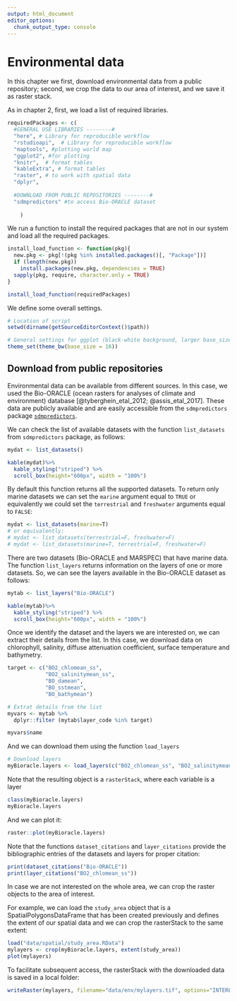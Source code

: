 ```yaml
---
output: html_document
editor_options: 
  chunk_output_type: console
---
```

# Environmental data

In this chapter we first, download environmental data from a public repository; second, we crop the data to our area of interest, and we save it as raster stack. 

As in chapter 2, first, we load a list of required libraries.
```r
requiredPackages <- c(
  #GENERAL USE LIBRARIES --------#
  "here", # Library for reproducible workflow
  "rstudioapi",  # Library for reproducible workflow
  "maptools", #plotting world map
  "ggplot2", #for plotting
  "knitr",  # format tables
  "kableExtra", # format tables
  "raster", # to work with spatial data
  "dplyr",
  
  #DOWNLOAD FROM PUBLIC REPOSITORIES --------#
  "sdmpredictors" #to access Bio-ORACLE dataset
  
    )
```

We run a function to install the required packages that are not in our system and load all the required packages.
```r
install_load_function <- function(pkg){
  new.pkg <- pkg[!(pkg %in% installed.packages()[, "Package"])]
  if (length(new.pkg))
    install.packages(new.pkg, dependencies = TRUE)
  sapply(pkg, require, character.only = TRUE)
}

install_load_function(requiredPackages)
```

We define some overall settings.
```r
# Location of script
setwd(dirname(getSourceEditorContext()$path))

# General settings for ggplot (black-white background, larger base_size)
theme_set(theme_bw(base_size = 16))
```

## Download from public repositories

Environmental data can be available from different sources. In this case, we used the Bio-ORACLE (ocean
rasters for analyses of climate and environment) database [@tyberghein_etal_2012; @assis_etal_2017]. These data are publicly available and are easily accessible from the `sdmpredictors` package [`sdmpredictors`](https://cran.r-project.org/web/packages/sdmpredictors/index.html). 

We can check the list of available datasets with the function `list_datasets` from `sdmpredictors` package, as follows: 
```r
mydat <- list_datasets()

kable(mydat)%>% 
  kable_styling("striped") %>% 
  scroll_box(height="600px", width = "100%")
```

By default this function returns all the supported datasets. To return only marine datasets we can set the `marine` argument equal to `TRUE` or equivalently we could set the `terrestrial` and `freshwater` arguments equal to `FALSE`:
```r
mydat <- list_datasets(marine=T)
# or equivalently: 
# mydat <- list_datasets(terrestrial=F, freshwater=F)
# mydat <- list_datasets(marine=T, terrestrial=F, freshwater=F)
```

There are two datasets (Bio-ORACLE and MARSPEC) that have marine data. The function `list_layers` returns information on the layers of one or more datasets. So, we can see the layers available in the Bio-ORACLE dataset as follows:
```r
mytab <- list_layers("Bio-ORACLE")

kable(mytab)%>% 
  kable_styling("striped") %>% 
  scroll_box(height="600px", width = "100%")
```

Once we identify the dataset and the layers we are interested on, we can extract their details from the list. In this case, we download data on chlorophyll, salinity, diffuse attenuation coefficient, surface temperature and bathymetry.
```r
target <- c("BO2_chlomean_ss",
            "BO2_salinitymean_ss",
            "BO_damean",
            "BO_sstmean",
            "BO_bathymean")

# Extrat details from the list
myvars <- mytab %>% 
  dplyr::filter (mytab$layer_code %in% target)

myvars$name
```

And we can download them using the function `load_layers` 
```r
# Download layers
myBioracle.layers <- load_layers(c("BO2_chlomean_ss", "BO2_salinitymean_ss", "BO_damean" ,"BO_sstmean", "BO_bathymean")) 
```

Note that the resulting object is a `rasterStack`, where each variable is a layer
```r
class(myBioracle.layers)
myBioracle.layers
``` 

And we can plot it:
```r
raster::plot(myBioracle.layers)
```

Note that the functions `dataset_citations` and `layer_citations` provide the bibliographic entries of the datasets and layers for proper citation:
```r
print(dataset_citations("Bio-ORACLE"))
print(layer_citations("BO2_chlomean_ss"))
```

In case we are not interested on the whole area, we can crop the raster objects to the area of interest. 

For example, we can load the `study_area` object that is a SpatialPolygonsDataFrame that has been created previously and defines the extent of our spatial data and we can crop the rasterStack to the same extent:
```r
load("data/spatial/study_area.RData")
mylayers <- crop(myBioracle.layers, extent(study_area))
plot(mylayers)
```

To facilitate subsequent access, the rasterStack with the downloaded data is saved in a local folder: 
```r
writeRaster(mylayers, filename="data/env/mylayers.tif", options="INTERLEAVE=BAND", overwrite=TRUE)
```





